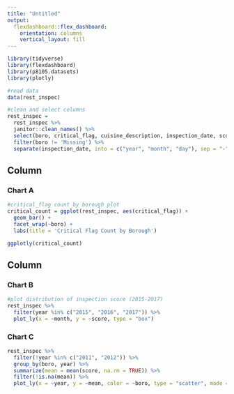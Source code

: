 ```yaml
---
title: "Untitled"
output: 
  flexdashboard::flex_dashboard:
    orientation: columns
    vertical_layout: fill
---
```


```r
library(tidyverse)
library(flexdashboard)
library(p8105.datasets)
library(plotly)
```

```r
#read data
data(rest_inspec)

#clean and select columns
rest_inspec = 
  rest_inspec %>% 
  janitor::clean_names() %>% 
  select(boro, critical_flag, cuisine_description, inspection_date, score, violation_code, zipcode) %>% 
  filter(boro != 'Missing') %>% 
  separate(inspection_date, into = c("year", "month", "day"), sep = "-")
```

Column {data-width=650}
-----------------------------------------------------------------------

### Chart A

```r
#critical_flag count by borough plot
critical_count = ggplot(rest_inspec, aes(critical_flag)) +
  geom_bar() +
  facet_wrap(~boro) +
  labs(title = 'Critical Flag Count by Borough')

ggplotly(critical_count)
```

Column {data-width=350}
-----------------------------------------------------------------------

### Chart B

```r
#plot distribution of inspection score (2015-2017)
rest_inspec %>% 
  filter(year %in% c("2015", "2016", "2017")) %>%
  plot_ly(x = ~month, y = ~score, type = "box")
```

### Chart C

```r
rest_inspec %>% 
  filter(!year %in% c("2011", "2012")) %>% 
  group_by(boro, year) %>% 
  summarize(mean = mean(score, na.rm = TRUE)) %>% 
  filter(!is.na(mean)) %>%
  plot_ly(x = ~year, y = ~mean, color = ~boro, type = "scatter", mode = "lines")
```
